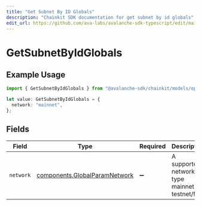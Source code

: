 ```yaml
---
title: "Get Subnet By ID Globals"
description: "Chainkit SDK documentation for get subnet by id globals"
edit_url: https://github.com/ava-labs/avalanche-sdk-typescript/edit/main/chainkit/docs/models/operations/getsubnetbyidglobals.md
---
```


# GetSubnetByIdGlobals

## Example Usage

```typescript
import { GetSubnetByIdGlobals } from "@avalanche-sdk/chainkit/models/operations";

let value: GetSubnetByIdGlobals = {
  network: "mainnet",
};
```

## Fields

| Field                                                                          | Type                                                                           | Required                                                                       | Description                                                                    | Example                                                                        |
| ------------------------------------------------------------------------------ | ------------------------------------------------------------------------------ | ------------------------------------------------------------------------------ | ------------------------------------------------------------------------------ | ------------------------------------------------------------------------------ |
| `network`                                                                      | [components.GlobalParamNetwork](https://github.com/ava-labs/avalanche-sdk-typescript/blob/main/chainkit/models/components/globalparamnetwork.md) | :heavy_minus_sign:                                                             | A supported network type mainnet or testnet/fuji.                              | mainnet                                                                        |